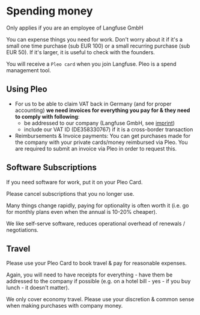 # Spending money

<Callout type="info">
  Only applies if you are an employee of Langfuse GmbH
</Callout>

You can expense things you need for work. Don't worry about it if it's a small one time purchase (sub EUR 100) or a small recurring purchase (sub EUR 50). If it's larger, it is useful to check with the founders.

You will receive a `Pleo card` when you join Langfuse. Pleo is a spend management tool.

## Using Pleo

- For us to be able to claim VAT back in Germany (and for proper accounting) **we need invoices for everything you pay for & they need to comply with following**:
  - be addressed to our company (Langfuse GmbH, see [imprint](/imprint))
  - include our VAT ID (DE358330767) if it is a cross-border transaction
- Reimbursements & Invoice payments: You can get purchases made for the company with your private cards/money reimbursed via Pleo. You are required to submit an invoice via Pleo in order to request this.

## Software Subscriptions

If you need software for work, put it on your Pleo Card.

Please cancel subscriptions that you no longer use.

Many things change rapidly, paying for optionality is often worth it (i.e. go for monthly plans even when the annual is 10-20% cheaper).

We like self-serve software, reduces operational overhead of renewals / negotiations.

## Travel

Please use your Pleo Card to book travel & pay for reasonable expenses.

Again, you will need to have receipts for everything - have them be addressed to the company if possible (e.g. on a hotel bill - yes - if you buy lunch - it doesn't matter).

We only cover economy travel. Please use your discretion & common sense when making purchases with company money.
